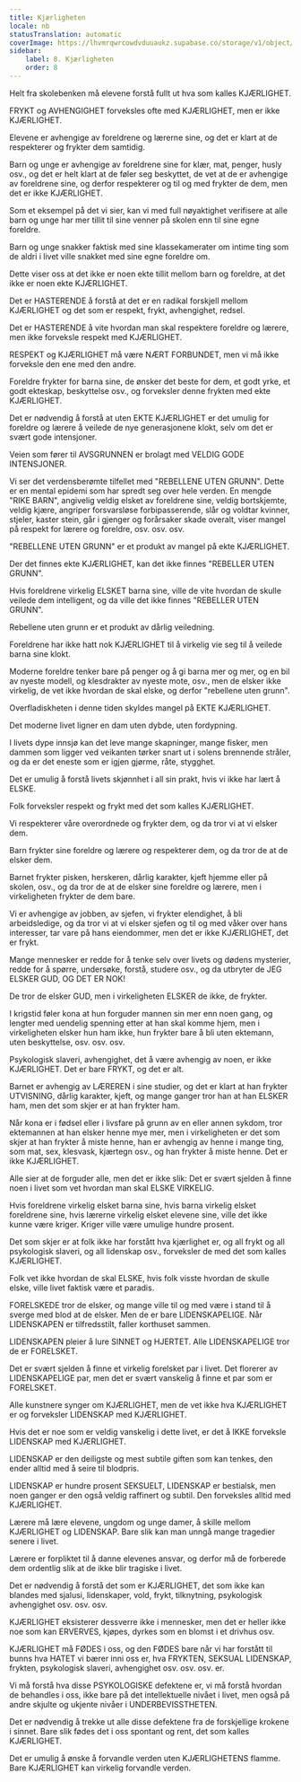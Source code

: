 ```yaml
---
title: Kjærligheten
locale: nb
statusTranslation: automatic
coverImage: https://lhvmrqwrcowdvduuaukz.supabase.co/storage/v1/object/public/strapi-uploads/small_cover-educacion-fundamental.webp-2d51a7828a2b1309555be27f7e2a61a0.webp
sidebar:
    label: 8. Kjærligheten
    order: 8
---
```

Helt fra skolebenken må elevene forstå fullt ut hva som kalles KJÆRLIGHET.

FRYKT og AVHENGIGHET forveksles ofte med KJÆRLIGHET, men er ikke KJÆRLIGHET.

Elevene er avhengige av foreldrene og lærerne sine, og det er klart at de respekterer og frykter dem samtidig.

Barn og unge er avhengige av foreldrene sine for klær, mat, penger, husly osv., og det er helt klart at de føler seg beskyttet, de vet at de er avhengige av foreldrene sine, og derfor respekterer og til og med frykter de dem, men det er ikke KJÆRLIGHET.

Som et eksempel på det vi sier, kan vi med full nøyaktighet verifisere at alle barn og unge har mer tillit til sine venner på skolen enn til sine egne foreldre.

Barn og unge snakker faktisk med sine klassekamerater om intime ting som de aldri i livet ville snakket med sine egne foreldre om.

Dette viser oss at det ikke er noen ekte tillit mellom barn og foreldre, at det ikke er noen ekte KJÆRLIGHET.

Det er HASTERENDE å forstå at det er en radikal forskjell mellom KJÆRLIGHET og det som er respekt, frykt, avhengighet, redsel.

Det er HASTERENDE å vite hvordan man skal respektere foreldre og lærere, men ikke forveksle respekt med KJÆRLIGHET.

RESPEKT og KJÆRLIGHET må være NÆRT FORBUNDET, men vi må ikke forveksle den ene med den andre.

Foreldre frykter for barna sine, de ønsker det beste for dem, et godt yrke, et godt ekteskap, beskyttelse osv., og forveksler denne frykten med ekte KJÆRLIGHET.

Det er nødvendig å forstå at uten EKTE KJÆRLIGHET er det umulig for foreldre og lærere å veilede de nye generasjonene klokt, selv om det er svært gode intensjoner.

Veien som fører til AVSGRUNNEN er brolagt med VELDIG GODE INTENSJONER.

Vi ser det verdensberømte tilfellet med "REBELLENE UTEN GRUNN". Dette er en mental epidemi som har spredt seg over hele verden. En mengde "RIKE BARN", angivelig veldig elsket av foreldrene sine, veldig bortskjemte, veldig kjære, angriper forsvarsløse forbipasserende, slår og voldtar kvinner, stjeler, kaster stein, går i gjenger og forårsaker skade overalt, viser mangel på respekt for lærere og foreldre, osv. osv. osv.

"REBELLENE UTEN GRUNN" er et produkt av mangel på ekte KJÆRLIGHET.

Der det finnes ekte KJÆRLIGHET, kan det ikke finnes "REBELLER UTEN GRUNN".

Hvis foreldrene virkelig ELSKET barna sine, ville de vite hvordan de skulle veilede dem intelligent, og da ville det ikke finnes "REBELLER UTEN GRUNN".

Rebellene uten grunn er et produkt av dårlig veiledning.

Foreldrene har ikke hatt nok KJÆRLIGHET til å virkelig vie seg til å veilede barna sine klokt.

Moderne foreldre tenker bare på penger og å gi barna mer og mer, og en bil av nyeste modell, og klesdrakter av nyeste mote, osv., men de elsker ikke virkelig, de vet ikke hvordan de skal elske, og derfor "rebellene uten grunn".

Overfladiskheten i denne tiden skyldes mangel på EKTE KJÆRLIGHET.

Det moderne livet ligner en dam uten dybde, uten fordypning.

I livets dype innsjø kan det leve mange skapninger, mange fisker, men dammen som ligger ved veikanten tørker snart ut i solens brennende stråler, og da er det eneste som er igjen gjørme, råte, stygghet.

Det er umulig å forstå livets skjønnhet i all sin prakt, hvis vi ikke har lært å ELSKE.

Folk forveksler respekt og frykt med det som kalles KJÆRLIGHET.

Vi respekterer våre overordnede og frykter dem, og da tror vi at vi elsker dem.

Barn frykter sine foreldre og lærere og respekterer dem, og da tror de at de elsker dem.

Barnet frykter pisken, herskeren, dårlig karakter, kjeft hjemme eller på skolen, osv., og da tror de at de elsker sine foreldre og lærere, men i virkeligheten frykter de dem bare.

Vi er avhengige av jobben, av sjefen, vi frykter elendighet, å bli arbeidsledige, og da tror vi at vi elsker sjefen og til og med våker over hans interesser, tar vare på hans eiendommer, men det er ikke KJÆRLIGHET, det er frykt.

Mange mennesker er redde for å tenke selv over livets og dødens mysterier, redde for å spørre, undersøke, forstå, studere osv., og da utbryter de JEG ELSKER GUD, OG DET ER NOK!

De tror de elsker GUD, men i virkeligheten ELSKER de ikke, de frykter.

I krigstid føler kona at hun forguder mannen sin mer enn noen gang, og lengter med uendelig spenning etter at han skal komme hjem, men i virkeligheten elsker hun ham ikke, hun frykter bare å bli uten ektemann, uten beskyttelse, osv. osv. osv.

Psykologisk slaveri, avhengighet, det å være avhengig av noen, er ikke KJÆRLIGHET. Det er bare FRYKT, og det er alt.

Barnet er avhengig av LÆREREN i sine studier, og det er klart at han frykter UTVISNING, dårlig karakter, kjeft, og mange ganger tror han at han ELSKER ham, men det som skjer er at han frykter ham.

Når kona er i fødsel eller i livsfare på grunn av en eller annen sykdom, tror ektemannen at han elsker henne mye mer, men i virkeligheten er det som skjer at han frykter å miste henne, han er avhengig av henne i mange ting, som mat, sex, klesvask, kjærtegn osv., og han frykter å miste henne. Det er ikke KJÆRLIGHET.

Alle sier at de forguder alle, men det er ikke slik: Det er svært sjelden å finne noen i livet som vet hvordan man skal ELSKE VIRKELIG.

Hvis foreldrene virkelig elsket barna sine, hvis barna virkelig elsket foreldrene sine, hvis lærerne virkelig elsket elevene sine, ville det ikke kunne være kriger. Kriger ville være umulige hundre prosent.

Det som skjer er at folk ikke har forstått hva kjærlighet er, og all frykt og all psykologisk slaveri, og all lidenskap osv., forveksler de med det som kalles KJÆRLIGHET.

Folk vet ikke hvordan de skal ELSKE, hvis folk visste hvordan de skulle elske, ville livet faktisk være et paradis.

FORELSKEDE tror de elsker, og mange ville til og med være i stand til å sverge med blod at de elsker. Men de er bare LIDENSKAPELIGE. Når LIDENSKAPEN er tilfredsstilt, faller korthuset sammen.

LIDENSKAPEN pleier å lure SINNET og HJERTET. Alle LIDENSKAPELIGE tror de er FORELSKET.

Det er svært sjelden å finne et virkelig forelsket par i livet. Det florerer av LIDENSKAPELIGE par, men det er svært vanskelig å finne et par som er FORELSKET.

Alle kunstnere synger om KJÆRLIGHET, men de vet ikke hva KJÆRLIGHET er og forveksler LIDENSKAP med KJÆRLIGHET.

Hvis det er noe som er veldig vanskelig i dette livet, er det å IKKE forveksle LIDENSKAP med KJÆRLIGHET.

LIDENSKAP er den deiligste og mest subtile giften som kan tenkes, den ender alltid med å seire til blodpris.

LIDENSKAP er hundre prosent SEKSUELT, LIDENSKAP er bestialsk, men noen ganger er den også veldig raffinert og subtil. Den forveksles alltid med KJÆRLIGHET.

Lærere må lære elevene, ungdom og unge damer, å skille mellom KJÆRLIGHET og LIDENSKAP. Bare slik kan man unngå mange tragedier senere i livet.

Lærere er forpliktet til å danne elevenes ansvar, og derfor må de forberede dem ordentlig slik at de ikke blir tragiske i livet.

Det er nødvendig å forstå det som er KJÆRLIGHET, det som ikke kan blandes med sjalusi, lidenskaper, vold, frykt, tilknytning, psykologisk avhengighet osv. osv. osv.

KJÆRLIGHET eksisterer dessverre ikke i mennesker, men det er heller ikke noe som kan ERVERVES, kjøpes, dyrkes som en blomst i et drivhus osv.

KJÆRLIGHET må FØDES i oss, og den FØDES bare når vi har forstått til bunns hva HATET vi bærer inni oss er, hva FRYKTEN, SEKSUAL LIDENSKAP, frykten, psykologisk slaveri, avhengighet osv. osv. osv. er.

Vi må forstå hva disse PSYKOLOGISKE defektene er, vi må forstå hvordan de behandles i oss, ikke bare på det intellektuelle nivået i livet, men også på andre skjulte og ukjente nivåer i UNDERBEVISSTHETEN.

Det er nødvendig å trekke ut alle disse defektene fra de forskjellige krokene i sinnet. Bare slik fødes det i oss spontant og rent, det som kalles KJÆRLIGHET.

Det er umulig å ønske å forvandle verden uten KJÆRLIGHETENS flamme. Bare KJÆRLIGHET kan virkelig forvandle verden.

